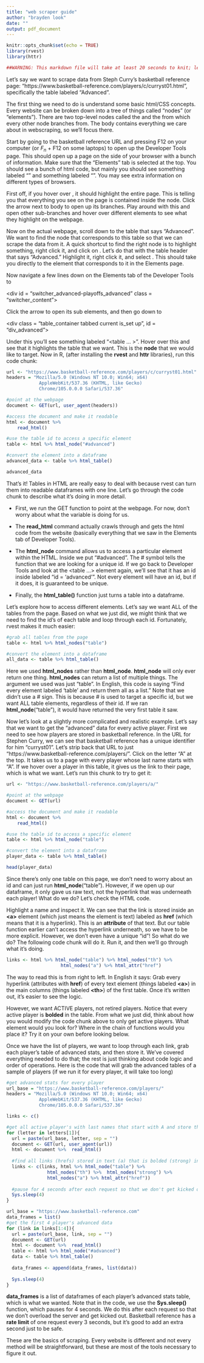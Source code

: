 ---
title: "web scraper guide"
author: "brayden look"
date: ""
output: pdf_document
---

```{r setup, include=FALSE}
knitr::opts_chunk$set(echo = TRUE)
library(rvest)
library(httr)

##WARNING: This markdown file will take at least 20 seconds to knit; let it take its time, nothing is broken.##
```

Let's say we want to scrape data from Steph Curry's basketball reference page: "https://www.basketball-reference.com/players/c/curryst01.html", specifically the table labeled "Advanced".

The first thing we need to do is understand some basic html/CSS concepts. Every website can be broken down into a tree of things called "nodes" (or "elements"). There are two top-level nodes called the \textbf{head} and the \textbf{body} from which every other node branches from. The body contains everything we care about in webscraping, so we'll focus there.

Start by going to the basketball reference URL and pressing F12 on your computer (or $F_{n}$ + F12 on some laptops) to open up the Developer Tools page. This should open up a page on the side of your browser with a bunch of information. Make sure that the "Elements" tab is selected at the top. You should see a bunch of html code, but mainly you should see something labeled "\text{<head> ... </head>}" and something labeled "\text{<body> ... </body>}". You may see extra information on different types of browsers.

First off, if you hover over \textbf{body}, it should highlight the entire page. This is telling you that everything you see on the page is contained inside the \textbf{body} node. Click the arrow next to body to open up its branches. Play around with this and open other sub-branches and hover over different elements to see what they highlight on the webpage. 

Now on the actual webpage, scroll down to the table that says "Advanced". We want to find the node that corresponds to this table so that we can scrape the data from it. A quick shortcut to find the right node is to highlight something, right click it, and click on \textbf{inspect}. Let's do that with the table header that says "Advanced." Highlight it, right click it, and select \textbf{inspect}. This should take you directly to the element that corresponds to it in the Elements page.

Now navigate a few lines down on the Elements tab of the Developer Tools to

\<div id = "switcher_advanced-playoffs_advanced" class = "switcher_content"\>

Click the arrow to open its sub elements, and then go down to

<div class = "table_container tabbed current is_set up", id = "div_advanced">

Under this you'll see something labeled "<table ... >". Hover over this and see that it highlights the table that we want. This is the **node** that we would like to target. Now in R, (after installing the **rvest** and **httr** libraries), run this code chunk:

```{r}
url <- "https://www.basketball-reference.com/players/c/curryst01.html"
headers = "Mozilla/5.0 (Windows NT 10.0; Win64; x64) 
            AppleWebKit/537.36 (KHTML, like Gecko) 
            Chrome/105.0.0.0 Safari/537.36"

#point at the webpage
document <- GET(url, user_agent(headers))

#access the document and make it readable
html <- document %>% 
    read_html() 

#use the table id to access a specific element
table <- html %>% html_node("#advanced")

#convert the element into a dataframe
advanced_data <- table %>% html_table()

advanced_data
```


That's it! Tables in HTML are really easy to deal with because rvest can turn them into readable dataframes with one line. Let's go through the code chunk to describe what it's doing in more detail.


- First, we run the GET function to point at the webpage. For now, don't worry about what the \textbf{headers} variable is doing for us.  

- The **read_html** command actually crawls through and gets the html code from the website (basically everything that we saw in the Elements tab of Developer Tools).

- The **html_node** command allows us to access a particular element within the HTML. Inside we put "#advanced". The # symbol tells the function that we are looking for a unique id. If we go back to Developer Tools and look at the <table ...> element again, we'll see that it has an id inside labeled "id = 'advanced'". Not every element will have an id, but if it does, it is guaranteed to be unique.

- Finally, the **html_table()** function just turns a table into a dataframe.


Let's explore how to access different elements. Let's say we want ALL of the tables from the page. Based on what we just did, we might think that we need to find the id's of each table and loop through each id. Fortunately, rvest makes it much easier:

```{r}
#grab all tables from the page
table <- html %>% html_nodes("table")

#convert the element into a dataframe
all_data <- table %>% html_table()
```

Here we used **html_nodes** rather than **html_node**. **html_node** will only ever return one thing. **html_nodes** can return a list of multiple things. The argument we used was just "table". In English, this code is saying "Find every element labeled 'table' and return them all as a list." Note that we didn't use a # sign. This is because # is used to target a specific id, but we want ALL table elements, regardless of their id. If we ran **html_node**("table"), it would have returned the very first table it saw.

Now let's look at a slightly more complicated and realistic example. Let's say that we want to get the "advanced" data for every active player. First we need to see how players are stored in basketball reference. In the URL for Stephen Curry, we can see that basketball reference has a unique identifier for him "curryst01". Let's strip back that URL to just "https://www.basketball-reference.com/players/". Click on the letter "A" at the top. It takes us to a page with every player whose last name starts with "A". If we hover over a player in this table, it gives us the link to their page, which is what we want. Let's run this chunk to try to get it:

```{r}
url <- "https://www.basketball-reference.com/players/a/"

#point at the webpage
document <- GET(url)

#access the document and make it readable
html <- document %>% 
    read_html() 

#use the table id to access a specific element
table <- html %>% html_node("table")

#convert the element into a dataframe
player_data <- table %>% html_table()

head(player_data)
```

Since there's only one table on this page, we don't need to worry about an id and can just run **html_node**("table"). However, if we open up our dataframe, it only gave us raw text, not the hyperlink that was underneath each player! What do we do? Let's check the HTML code.

Highlight a name and inspect it. We can see that the link is stored inside an **\<a\>** element (which just means the element is text) labeled as **href** (which means that it is a hyperlink). This is an **attribute** of that text. But our table function earlier can't access the hyperlink underneath, so we have to be more explicit. However, we don't even have a unique "id"! So what do we do? The following code chunk will do it. Run it, and then we'll go through what it's doing.


```{r}
links <- html %>% html_node("table") %>% html_nodes("th") %>%
                    html_nodes("a") %>% html_attr("href")
```

The way to read this is from right to left. In English it says: Grab every hyperlink (attributes with **href**) of every text element (things labeled **\<a\>**) in the main columns (things labeled **\<th\>**) of the first table. Once it's written out, it's easier to see the logic.  

However, we want ACTIVE players, not retired players. Notice that every active player is **bolded** in the table. From what we just did, think about how you would modify the code chunk above to only get active players. What element would you look for? Where in the chain of functions would you place it? Try it on your own before looking below.

Once we have the list of players, we want to loop through each link, grab each player's table of advanced stats, and then store it. We've covered everything needed to do that; the rest is just thinking about code logic and order of operations. Here is the code that will grab the advanced tables of a sample of players (if we run it for every player, it will take too long)


```{r}
#get advanced stats for every player
url_base = "https://www.basketball-reference.com/players/"
headers = "Mozilla/5.0 (Windows NT 10.0; Win64; x64) 
            AppleWebKit/537.36 (KHTML, like Gecko) 
            Chrome/105.0.0.0 Safari/537.36"

links <- c()

#get all active player's with last names that start with A and store their links
for (letter in letters[1]){
  url = paste(url_base, letter, sep = "")
  document <- GET(url, user_agent(url))
  html <- document %>%  read_html()
 
  #find all links (hrefs) stored in text (a) that is bolded (strong) in the main column (th) of the table
  links <- c(links, html %>% html_node("table") %>% 
               html_nodes("th") %>%  html_nodes("strong") %>% 
               html_nodes("a") %>% html_attr("href"))
 
  #pause for 4 seconds after each request so that we don't get kicked out
  Sys.sleep(4)
}

url_base = "https://www.basketball-reference.com"
data_frames = list()
#get the first 4 player's advanced data
for (link in links[1:4]){
  url = paste(url_base, link, sep = "")
  document <- GET(url)
  html <- document %>%  read_html()
  table <- html %>% html_node("#advanced")
  data <- table %>% html_table()
  
  data_frames <- append(data_frames, list(data))
  
  Sys.sleep(4)
}
```

**data_frames** is a list of dataframes of each player's advanced stats table, which is what we wanted. Note that in the code, we use the **Sys.sleep()** function, which pauses for 4 seconds. We do this after each request so that we don't overload the server and get kicked out. Basketball reference has a **rate limit** of one request every 3 seconds, but it's good to add an extra second just to be safe.

These are the basics of scraping. Every website is different and not every method will be straightforward, but these are most of the tools necessary to figure it out.
